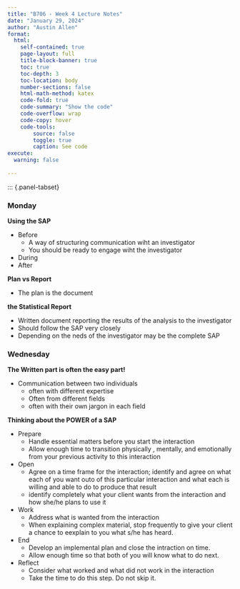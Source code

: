 ```yaml
---
title: "B706 - Week 4 Lecture Notes"
date: "January 29, 2024"
author: "Austin Allen"
format:
  html:
    self-contained: true
    page-layout: full
    title-block-banner: true
    toc: true
    toc-depth: 3
    toc-location: body
    number-sections: false
    html-math-method: katex
    code-fold: true
    code-summary: "Show the code"
    code-overflow: wrap
    code-copy: hover
    code-tools:
        source: false
        toggle: true
        caption: See code
execute: 
  warning: false
    
---
```




::: {.panel-tabset}

### Monday


**Using the SAP**

* Before
    - A way of structuring communication wiht an investigator
    - You should be ready to engage wiht the investigator
* During
* After

**Plan vs Report**

* The plan is the document 

**the Statistical Report**

* Written document reporting the results of the analysis to the investigator
* Should follow the SAP very closely
* Depending on the neds of the investigator may be the complete SAP 


### Wednesday

**The Written part is often the easy part!**

* Communication between two individuals
  - often with different expertise
  - Often from different fields
  - often with their own jargon in each field

**Thinking about the POWER of a SAP**

* Prepare
  - Handle essential matters before you start the interaction
  - Allow enough time to transition physically , mentally, and emotionally from your previous activity to this interaction
* Open
  - Agree on a time frame for the interaction; identify and agree on what each of you want outo of this particular interaction and what each is willing and able to do to produce that result
  - identify completely what your client wants from the interaction and how she/he plans to use it 
* Work
  - Address what is wanted from the interaction
  - When explaining complex material, stop frequently to give your client a chance to eexplain to you what s/he has heard.
* End
  - Develop an implemental plan and close the intraction on time.
  - Allow enough time so that both of you will know what to do next.
* Reflect
  - Consider what worked and what did not work in the interaction
  - Take the time to do this step. Do not skip it.

